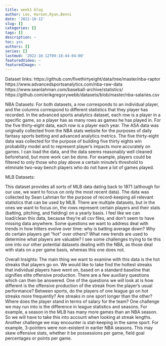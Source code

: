 ```yaml
---
title: week1 blog
author: Leo, Haroon,Ryan,Benni 
date: '2022-10-12'
slug: []
categories: []
tags: []
description: ~
toc: yes
authors: []
series: []
lastmod: '2022-10-12T09:18:44-04:00'
featuredVideo: ~
featuredImage: ~
---
```

Dataset links:
https://github.com/fivethirtyeight/data/tree/master/nba-raptor
https://www.advancedsportsanalytics.com/nba-raw-data
https://www.seanlahman.com/baseball-archive/statistics/
https://github.com/erikgregorywebb/datasets/blob/master/nba-salaries.csv

NBA Datasets:
For both datasets, a row corresponds to an individual player, and the columns correspond to different statistics that they player has recorded. In the advanced sports analytics dataset, each row is a player in a specific game, so a player has as many rows as games he has played in. For the five thirty-eight data, each row is a player each year. The ASA data was originally collected from the NBA stats website for the purposes of daily fantasy sports betting and advanced analytics metrics. The five thirty-eight data was collected for the purpose of building five thirty eights win probability model and to represent player’s impacts more accurately on games. I can load the data, and the data seems reasonably well cleaned beforehand, but more work can be done. For example, players could be filtered to only those who play above a certain minute’s threshold to eliminate two-way bench players who do not have a lot of games played.

MLB Datasets:

This dataset provides all sorts of MLB data dating back to 1871 (although for our use, we want to focus on only the most recent data). The data was collected by Sean Lahman for the purpose of record-keeping all relevant statistics that can be used by MLB. There are multiple datasets, but in the ones we want to focus on, the rows represent certain players and their stats (batting, pitching, and fielding) on a yearly basis.
I feel like we can load/clean this data, because they’re all csv files, and don’t seem to have missing data anywhere. Some questions we want to address deal with trends in how hitters evolve over time: why is batting average down? Why do certain players get “hot” over others? What new trends are used to determine what players are valuable? I see some challenges trying to tie this one into our other potential datasets dealing with the NBA, as those deal with stats on a per game basis, whereas this one does not.


Overall Insights:
The main thing we want to examine with this data is the hot streaks that players go on. We would like to take find the hottest streaks that individual players have went on, based on a standard baseline that signifies elite offensive production. There are a few auxiliary questions which can then be answered. One of the questions we will look at is how different is the offensive production of the streak from the player's usual performance? Between sports, do the players of one league go on hot streaks more frequently? Are streaks in one sport longer than the other? Where does the player stand in terms of salary for the team?
One challenge we may run into is the difference in league statistics and seasons. For example, a season in the MLB has many more games than an NBA season. So we will have to take this into account when looking at streak lengths. Another challenge we may encounter is stat-keeping in the same sport. For example, 3-pointers were non-existent in earlier NBA seasons. This may skew offensive stats, whether it be possessions per game, field goal percentages or points per game.